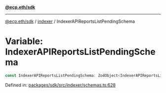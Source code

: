 [**@ecp.eth/sdk**](../../index.mdx)

***

[@ecp.eth/sdk](/sdk-reference/index.mdx) / [indexer](/sdk-reference/indexer/index.mdx) / IndexerAPIReportsListPendingSchema

# Variable: IndexerAPIReportsListPendingSchema

```ts
const IndexerAPIReportsListPendingSchema: ZodObject<IndexerAPIReportsListPendingSchemaType>;
```

Defined in: [packages/sdk/src/indexer/schemas.ts:628](https://github.com/ecp-eth/comments-monorepo/blob/main/packages/sdk/src/indexer/schemas.ts#L628)
